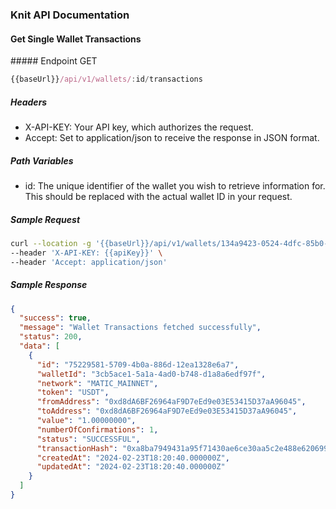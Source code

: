 ### Knit API Documentation

#### Get Single Wallet Transactions

<div style={{ display: "flex", alignItems: "center" }}>
  ##### Endpoint
  <span
    style={{
      display: "block",
      backgroundColor: "#ebfbfa",
      color: "#194d53",
      marginLeft: "-17px",
      padding: "0px 6px",
      fontSize: ".8rem",
      borderRadius: "5px",
      marginTop: "30px",
    }}
  >
    GET
  </span>
</div>

```js copy
{{baseUrl}}/api/v1/wallets/:id/transactions
```

##### Headers

- X-API-KEY: Your API key, which authorizes the request.
- Accept: Set to application/json to receive the response in JSON format.

##### Path Variables

- id: The unique identifier of the wallet you wish to retrieve information for. This should be replaced with the actual wallet ID in your request.

##### Sample Request

```sh copy filename="Sample Request"
curl --location -g '{{baseUrl}}/api/v1/wallets/134a9423-0524-4dfc-85b0-06513841d7a2/transactions' \
--header 'X-API-KEY: {{apiKey}}' \
--header 'Accept: application/json'
```

##### Sample Response

```json copy filename="Sample Request"
{
  "success": true,
  "message": "Wallet Transactions fetched successfully",
  "status": 200,
  "data": [
    {
      "id": "75229581-5709-4b0a-886d-12ea1328e6a7",
      "walletId": "3cb5ace1-5a1a-4ad0-b748-d1a8a6edf97f",
      "network": "MATIC_MAINNET",
      "token": "USDT",
      "fromAddress": "0xd8dA6BF26964aF9D7eEd9e03E53415D37aA96045",
      "toAddress": "0xd8dA6BF26964aF9D7eEd9e03E53415D37aA96045",
      "value": "1.00000000",
      "numberOfConfirmations": 1,
      "status": "SUCCESSFUL",
      "transactionHash": "0xa8ba7949431a95f71430ae6ce30aa5c2e488e6206996",
      "createdAt": "2024-02-23T18:20:40.000000Z",
      "updatedAt": "2024-02-23T18:20:40.000000Z"
    }
  ]
}
```
